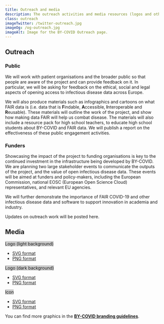 ```yaml
---
title: Outreach and media
description: The outreach activities and media resources (logos and other visuals) of the BY-COVID project.
class: outreach
imageTwitter: /twitter-outreach.jpg
imageOg: /og-outreach.jpg
imageAlt: Image for the BY-COVID Outreach page.
---
```



<Container>
  <Row>
   <Col>

## Outreach

### Public

We will work with patient organisations and the broader public so that people are aware of the project and can provide feedback on it. In particular, we will be asking for feedback on the ethical, social and legal aspects of opening access to infectious disease data across Europe.

We will also produce materials such as infographics and cartoons on what FAIR data is (i.e. data that is **F**indable, **A**ccessible, **I**nteroperable and **R**eusable). These materials will outline the work of the project, and show how making data FAIR will help us combat disease. The materials will also include a resource pack for high school teachers, to educate high school students about BY-COVID and FAIR data. We will publish a report on the effectiveness of these public engagement activities.

<h3 class="mt-4">Funders</h3>

Showcasing the impact of the project to funding organisations is key to the continued investment in the infrastructure being developed by BY-COVID. We are planning two large stakeholder events to communicate the outputs of the project, and the value of open infectious disease data. These events will be aimed at funders and policy-makers, including the European Commission, national EOSC (European Open Science Cloud) representatives, and relevant EU agencies.

We will further demonstrate the importance of FAIR COVID-19 and other infectious disease data and software to support innovation in academia and industry.

<p class="fw-bold mt-4">Updates on outreach work will be posted here.</p>

## Media

<Container className="full-width">
  <Row>
    <Col className="align-items-stretch"  xs={12} sm={6} lg={4}>
      <Card className="mb-4">
      <Card.Img variant="top" src="/by-covid-logo-light-bg.svg" className="border p-4"  style="max-height: 115px;background: #ccc;"/>
        <Card.Body className="position-relative">
          <Card.Title as="h3" className="mt-0 fw-bold fs-5 lh-sm">Logo (light background)</Card.Title>
          <Card.Text className="mt-3">
            <ul className="mb-0">
           <li><a href="/by-covid-logo-light-bg.svg">SVG format</a></li>
           <li><a href="/by-covid-logo-light-bg.png">PNG format</a></li>
           </ul>
          </Card.Text>
        </Card.Body>
      </Card>
    </Col>
    <Col className="align-items-stretch"  xs={12} sm={6} lg={4}>
      <Card className="mb-4">
      <Card.Img variant="top" src="/by-covid-logo-dark-bg.svg" className="p-4"  style="max-height: 115px;background: #ccc;"/>
        <Card.Body className="position-relative">
          <Card.Title as="h3" className="mt-0 fw-bold fs-5 lh-sm">Logo (dark background)</Card.Title>
          <Card.Text className="mt-3">
            <ul className="mb-0">
           <li><a href="/by-covid-logo-dark-bg.svg">SVG format</a></li>
           <li><a href="/by-covid-logo-dark-bg.png">PNG format</a></li>
           </ul>
          </Card.Text>
        </Card.Body>
      </Card>
    </Col>
    <Col className="align-items-stretch"  xs={12} sm={6} lg={4}>
      <Card className="mb-4">
      <Card.Img variant="top" src="/by-covid-icon.svg" className="p-4 border" style="max-height: 115px;background: #ccc;" />
        <Card.Body className="position-relative">
          <Card.Title as="h3" className="mt-0 fw-bold fs-5 lh-sm">Icon</Card.Title>
          <Card.Text className="mt-3">
            <ul className="mb-0">
           <li><a href="/by-covid-icon.svg">SVG format</a></li>
           <li><a href="/by-covid-icon.png">PNG format</a></li>
           </ul>
          </Card.Text>
        </Card.Body>
      </Card>
    </Col>
  </Row>
</Container>

<p> You can find more graphics in the <a href=""><strong>BY-COVID branding guidelines</strong></a>.</p>



   </Col>
  </Row>
</Container>

